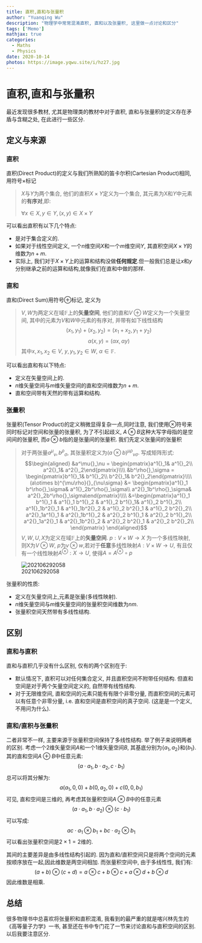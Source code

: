 ---
title: 直积,直和与张量积
author: "Yuanqing Wu"
description: "物理学中常常混淆直积, 直和以及张量积, 这里做一点讨论和区分"
tags: ['Memo']
mathjax: true
categories:
  - Maths
  - Physics
date: 2020-10-14
photos: https://image.yqwu.site/i/hz27.jpg
---
# 直积,直和与张量积

最近发现很多教材,  尤其是物理类的教材中对于直积, 直和与张量积的定义存在矛盾与含糊之处, 在此进行一些区分.

## 定义与来源

### 直积

直积(Direct Product)的定义与我们所熟知的笛卡尔积(Cartesian Product)相同, 用符号$\times$标记

> $X$与$Y$为两个集合, 他们的直积$X\times Y$定义为一个集合, 其元素为X和$Y$中元素的**有序对**,即:
>
> $\forall x\in X, y\in Y, (x,y)\in X\times Y$

可以看出直积有以下几个特点:

* 是对于集合定义的.
* 如果对于线性空间定义, 一个$n$维空间$X$和一个$m$维空间$Y$, 其直积空间$X\times Y$的维数为$n+m$.
* 实际上, 我们对于$X\times Y$上的运算和结构没做**任何规定**.但一般我们总是让$x$和$y$分别继承之前的运算和结构,就像我们在直和中做的那样.

### 直和

直和(Direct Sum)用符号$\oplus$标记, 定义为

> $V,W$为两定义在域$\mathbb{F}$上的**矢量空间**, 他们的直和$V\oplus W$定义为一个矢量空间, 其中的元素为$V$和$W$中元素的有序对, 并带有如下线性结构
> $$(x_1, y_1) + (x_2, y_2) = (x_1 + x_2, y_1 + y_2)$$
> $$\alpha (x,y) = (\alpha x, \alpha y)$$
> 其中$x,x_1,x_2 \in V$, $y,y_1, y_2 \in W$, $\alpha\in\mathbb{F}$.

可以看出直和有以下特点:

* 定义在矢量空间上的.
* $n$维矢量空间与$m$维矢量空间的直和空间维数为$n+m$.
* 直和空间带有天然的带有运算和结构.

### 张量积

张量积(Tensor Product)的定义稍微显得复杂一点,同时注意, 我们使用$\otimes$符号来同时标记对空间和张量的张量积, 为了不引起歧义, $A\otimes B$这种大写字母指的是空间间的张量积, 而$a\otimes b$指的是张量间的张量积. 我们先定义张量间的张量积

> 对于两张量$a^{\mu}{}_{\nu}, b^{\rho}{}_{\sigma}$, 其张量积定义为$(a\otimes b)^{\mu\rho}{}_{\nu\sigma}$. 写成矩阵形式:
> $$\begin{aligned}
&a^\mu{}_\nu = \begin{pmatrix}a^1{}_1& a^1{}_2\\ a^2{}_1& a^2{}_2\end{pmatrix}\\\\
&b^\rho{}_\sigma = \begin{pmatrix}b^1{}_1& b^1{}_2\\ b^2{}_1& b^2{}_2\end{pmatrix}\\\\
(a\otimes b)^{\mu\rho}{}_{\nu\sigma} &= \begin{pmatrix}a^1{}_1 b^\rho{}_\sigma& a^1{}_2b^\rho{}_\sigma\\ a^2{}_1b^\rho{}_\sigma& a^2{}_2b^\rho{}_\sigma\end{pmatrix}\\\\
&=\begin{pmatrix}a^1{}_1 b^1{}_1 & a^1{}_1 b^1{}_2 & a^1{}_2 b^1{}_1& a^1{}_2 b^1{}_2\\ a^1{}_1b^2{}_1 & a^1{}_1b^2{}_2 & a^1{}_2 b^2{}_1 & a^1{}_2 b^2{}_2\\ a^2{}_1a^1{}_1 & a^2{}_1b^1{}_2 & a^2{}_2 b^1{}_1 & a^2{}_2 b^1{}_2\\ a^2{}_1a^2{}_1 & a^2{}_1b^2{}_2 & a^2{}_2 b^2{}_1 & a^2{}_2 b^2{}_2\\ \end{pmatrix} 
\end{aligned}$$
> $V,W,U,X$为定义在域$\mathbb{F}$上的**矢量空间**. $p:V\times W\to X$ 为一个多线性映射, 则X为$V\otimes W$, $p$为$v\otimes w$,若对于**任意**多线性映射$A:V\times W\to U$, 有且仅有一个线性映射$A^\otimes :X\to U$, 使得$A=A^\otimes \circ p$

![202106292058](http://image.yqwu.site/img/202106292058.png)

张量积的性质:

* 定义在矢量空间上,元素是张量(多线性映射).
* $n$维矢量空间与$m$维矢量空间的张量积空间维数为$nm$.
* 张量积空间天然带有多线性结构.

## 区别

### 直和与直积

直和与直积几乎没有什么区别, 仅有的两个区别在于:

* 默认情况下, 直积可以对任何集合定义, 并且直积空间不附带任何结构. 但直和空间是对于两个矢量空间定义的, 自然带有线性结构.
* 对于无限维空间, 直和空间的元素只能有有限个非零分量, 而直积空间的元素可以有任意个非零分量, i.e. 直和空间是直积空间的真子空间. (这是是一个定义, 不用问为什么).

### 直和/直积与张量积

二者非常不一样, 主要来源于张量积空间保持了多线性结构. 举了例子来说明两者的区别. 考虑一个$2$维矢量空间$A$和一个$1$维矢量空间$B$, 其基底分别为$\{a_1,a_2\}$和$\{b_1\}$.其的直和空间$A\oplus B$中任意元素:
$$
(a\cdot a_1,b\cdot a_2,c\cdot b_1)
$$
总可以将其分解为:
$$
a(a_1,0,0) + b(0,a_2,0) + c(0,0,b_1)
$$
可见, 直和空间是三维的,  再考虑其张量积空间$A\otimes B$中的任意元素
$$
(a\cdot a_1, b\cdot a_2)\otimes(c\cdot b_1)
$$
可以写成:
$$
ac \cdot a_1\otimes b_1 + bc \cdot a_2\otimes b_1
$$
可以看出张量积空间是$2\times 1 = 2$维的.

其间的主要差异是由多线性结构引起的. 因为直和/直积空间只是将两个空间的元素按顺序放在一起,因此维数是两空间相加. 而张量积空间中, 由于多线性性, 我们有:
$$
(a+b)\otimes (c+d) = a\otimes c + b\otimes c + a\otimes d + b\otimes d
$$
因此维数是相乘.

## 总结

很多物理书中总喜欢将张量积和直积混淆, 我看到的最严重的就是喀兴林先生的《高等量子力学》一书, 甚至还在书中专门花了一节来讨论直和与直积空间的区别. 以后我要注意区分.
